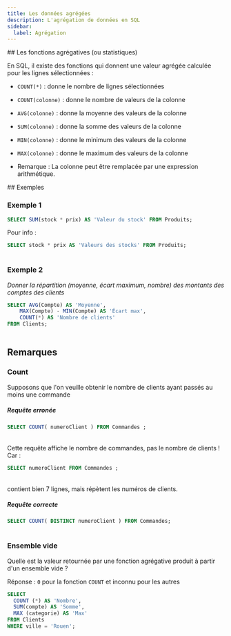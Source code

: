 ```yaml
---
title: Les données agrégées
description: L'agrégation de données en SQL
sidebar:
  label: Agrégation
---
```



<Slide>
## Les fonctions agrégatives (ou statistiques)

En SQL, il existe des fonctions qui donnent une valeur agrégée calculée pour les lignes sélectionnées :

 * `COUNT(*)` : donne le nombre de lignes sélectionnées
 * `COUNT(colonne)` : donne le nombre de valeurs de la colonne
 * `AVG(colonne)` : donne la moyenne des valeurs de la colonne
 * `SUM(colonne)` : donne la somme des valeurs de la colonne
 * `MIN(colonne)` : donne le minimum des valeurs de la colonne
 * `MAX(colonne)` : donne le maximum des valeurs de la colonne

* Remarque : La colonne peut être remplacée par une expression arithmétique.

</Slide>
## Exemples
<Slide>

### Exemple 1

```sql
SELECT SUM(stock * prix) AS 'Valeur du stock' FROM Produits;
```

<Table
 sqliteDB="public/sample/ecommerce/ecommerce-fr-erd-v2.sqlite"
 title="Produits"
 query={`
SELECT SUM(stock * prix) AS 'Valeur du stock' FROM Produits;
`}
/>

Pour info : 
```sql
SELECT stock * prix AS 'Valeurs des stocks' FROM Produits;
```

<Table
 sqliteDB="public/sample/ecommerce/ecommerce-fr-erd-v2.sqlite"
 title="Produits"
 query={`
SELECT stock * prix AS 'Valeurs des stocks' FROM Produits;
`}
/>

</Slide>
<Slide>

### Exemple 2

_Donner la répartition (moyenne, écart maximum, nombre) des montants des comptes des clients_

```sql
SELECT AVG(Compte) AS 'Moyenne', 
    MAX(Compte) - MIN(Compte) AS 'Écart max', 
    COUNT(*) AS 'Nombre de clients'
FROM Clients;
```

<Table
 sqliteDB="public/sample/ecommerce/ecommerce-fr-erd-v2.sqlite"
 title="Clients"
 query={`
SELECT AVG(Compte) AS 'Moyenne', 
    MAX(Compte) - MIN(Compte) AS 'Écart max', 
    COUNT(*) AS 'Nombre de clients'
FROM Clients;
`}
/>

</Slide>

## Remarques

<Slide title="Remarques">

### Count

Supposons que l'on veuille obtenir le nombre de clients ayant passés au moins une commande

##### Requête **erronée**

```sql
SELECT COUNT( numeroClient ) FROM Commandes ;
```

<Table
 sqliteDB="public/sample/ecommerce/ecommerce-fr-erd-v2.sqlite"
 title="Produits"
 query={`
SELECT COUNT( numeroClient ) FROM Commandes ;
`}
/>

Cette requête affiche le nombre de commandes, pas le nombre de clients ! Car : 

```sql
SELECT numeroClient FROM Commandes ;
```

<Table
 sqliteDB="public/sample/ecommerce/ecommerce-fr-erd-v2.sqlite"
 title="Produits"
 query={`
SELECT numeroClient FROM Commandes ;
`}
/>

contient bien 7 lignes, mais répètent les numéros de clients.

##### Requête **correcte**

```sql
SELECT COUNT( DISTINCT numeroClient ) FROM Commandes;
```

<Table
 sqliteDB="public/sample/ecommerce/ecommerce-fr-erd-v2.sqlite"
 title="Produits"
 query={`
SELECT COUNT( DISTINCT numeroClient ) FROM Commandes;
`}
/>

</Slide>
<Slide>

### Ensemble vide

Quelle est la valeur retournée par une fonction agrégative produit à partir d'un ensemble vide ?

Réponse : `0` pour la fonction `COUNT` et inconnu pour les autres

```sql
SELECT 
  COUNT (*) AS 'Nombre', 
  SUM(compte) AS 'Somme', 
  MAX (categorie) AS 'Max' 
FROM Clients 
WHERE ville = 'Rouen';
```

<Table
 sqliteDB="public/sample/ecommerce/ecommerce-fr-erd-v2.sqlite"
 title="Produits"
 query={`
SELECT COUNT (*) AS 'Nombre', 	SUM(compte) AS 'Somme', MAX (categorie) AS 'Max' 
FROM Clients
WHERE ville = 'Rouen';
`}
/>


</Slide>
